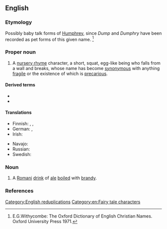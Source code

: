 ==English==
{{wikipedia}}

===Etymology===
Possibly baby talk forms of [[Humphrey]], since ''Dump'' and ''Dumphry'' have been recorded as pet forms of this given name. <ref> E.G.Withycombe: The Oxford Dictionary of English Christian Names. Oxford University Press 1971. </ref>

===Proper noun===
{{en-proper noun|head=Humpty Dumpty}}

# A [[nursery rhyme]] character, a short, squat, egg-like being who falls from a wall and breaks, whose name has become [[synonymous]] with anything [[fragile]] or the existence of which is [[precarious]].

====Derived terms====
* {{l|en|Humpty-Dumptyish}}
* {{l|en|Humpty-Dumptyism}}

====Translations====
{{trans-top|fairy tale character}}
* Finnish: {{t|fi|Lilleri Lalleri}}, {{t|fi|Tyyris Tyllerö}}, {{t|fi|Nokkelis Kokkelis}}
* German: {{t|de|Humpty Dumpty|m}}, {{t|de|Goggelmoggel|m}}
* Irish: {{t|ga|Filimín Failimín|m}}
{{trans-mid}}
* Navajo: {{t|nv|Hą́ą́bídíí dąbidíí}}
* Russian: {{t+|ru|Шалта́й-Болта́й|m}}
* Swedish: {{t|sv|Humpty Dumpty}}
{{trans-bottom}}

===Noun===
{{en-noun|-|head=Humpty Dumpty}}

# {{lb|en|obsolete}} A [[Romani]] [[drink]] of [[ale]] [[boil]]ed with [[brandy]].

===References===
<references/>

[[Category:English reduplications]]
[[Category:en:Fairy tale characters]]